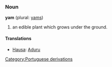===Noun===
'''yam''' (plural: [[yams]])

# an edible plant which grows under the ground.

====Translations====
*[[Hausa]]: [[Aduru]]
[[Category:Portuguese derivations]]